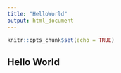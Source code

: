---
title: "HelloWorld"
output: html_document
---

```{r setup, include=FALSE}
knitr::opts_chunk$set(echo = TRUE)
```

## Hello World